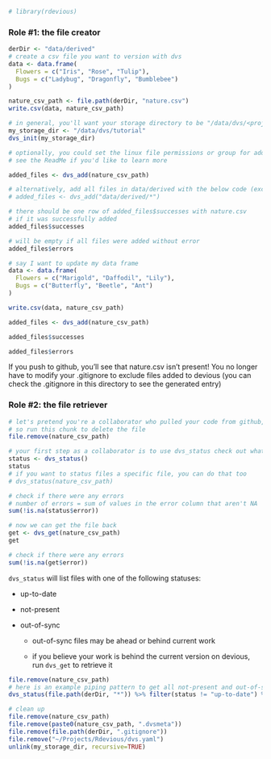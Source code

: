 ```r
# library(rdevious)
```

### Role #1: the file creator

```r
derDir <- "data/derived"
# create a csv file you want to version with dvs
data <- data.frame(
  Flowers = c("Iris", "Rose", "Tulip"),
  Bugs = c("Ladybug", "Dragonfly", "Bumblebee")
)

nature_csv_path <- file.path(derDir, "nature.csv")
write.csv(data, nature_csv_path)
```

```r
# in general, you'll want your storage directory to be "/data/dvs/<project_name>"
my_storage_dir <- "/data/dvs/tutorial"
dvs_init(my_storage_dir)

# optionally, you could set the linux file permissions or group for added files in this function
# see the ReadMe if you'd like to learn more 
```

```r
added_files <- dvs_add(nature_csv_path)

# alternatively, add all files in data/derived with the below code (excludes .gitignore)
# added_files <- dvs_add("data/derived/*") 
```

```r
# there should be one row of added_files$successes with nature.csv 
# if it was successfully added
added_files$successes
```

```r
# will be empty if all files were added without error
added_files$errors
```

```r
# say I want to update my data frame
data <- data.frame(
  Flowers = c("Marigold", "Daffodil", "Lily"),
  Bugs = c("Butterfly", "Beetle", "Ant")
)

write.csv(data, nature_csv_path)
```

```r
added_files <- dvs_add(nature_csv_path)
```

```r
added_files$successes
```

```r
added_files$errors
```

If you push to github, you'll see that nature.csv isn't present! You no longer have to modify your .gitignore to exclude files added to devious (you can check the .gitignore in this directory to see the generated entry)

### Role #2: the file retriever

```r
# let's pretend you're a collaborator who pulled your code from github, in which case, nature.csv isn't present, 
# so run this chunk to delete the file
file.remove(nature_csv_path)
```

```r
# your first step as a collaborator is to use dvs_status check out what files have been versioned with devious
status <- dvs_status()
status
# if you want to status files a specific file, you can do that too
# dvs_status(nature_csv_path)
```

```r
# check if there were any errors
# number of errors = sum of values in the error column that aren't NA
sum(!is.na(status$error))
```

```r
# now we can get the file back
get <- dvs_get(nature_csv_path)
get
```

```r
# check if there were any errors
sum(!is.na(get$error))
```

`dvs_status` will list files with one of the following statuses:

-   up-to-date

-   not-present

-   out-of-sync

    -   out-of-sync files may be ahead or behind current work

    -   if you believe your work is behind the current version on devious, run `dvs_get` to retrieve it

```r
file.remove(nature_csv_path)
# here is an example piping pattern to get all not-present and out-of-sync files from data/derived
dvs_status(file.path(derDir, "*")) %>% filter(status != "up-to-date") %>% pull(relative_path) %>% dvs_get()
```

```r
# clean up
file.remove(nature_csv_path)
file.remove(paste0(nature_csv_path, ".dvsmeta"))
file.remove(file.path(derDir, ".gitignore"))
file.remove("~/Projects/Rdevious/dvs.yaml")
unlink(my_storage_dir, recursive=TRUE)
```
